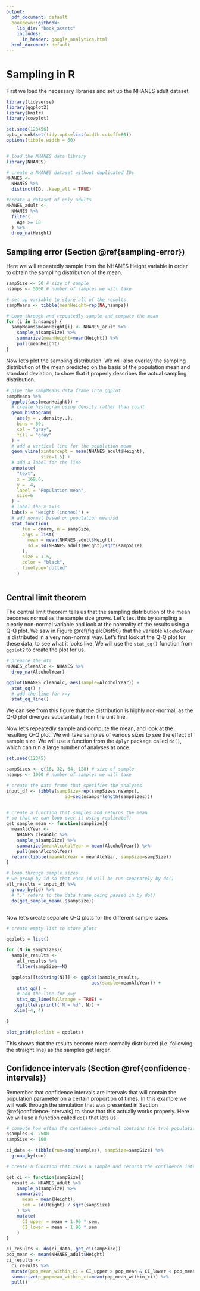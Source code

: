 ```yaml
---
output:
  pdf_document: default
  bookdown::gitbook:
    lib_dir: "book_assets"
    includes:
      in_header: google_analytics.html
  html_document: default
---
```


# Sampling in R

First we load the necessary libraries and set up the NHANES adult dataset
```r
library(tidyverse)
library(ggplot2)
library(knitr)
library(cowplot)

set.seed(123456)
opts_chunk$set(tidy.opts=list(width.cutoff=80))
options(tibble.width = 60)


# load the NHANES data library
library(NHANES)

# create a NHANES dataset without duplicated IDs 
NHANES <-
  NHANES %>%
  distinct(ID, .keep_all = TRUE) 

#create a dataset of only adults
NHANES_adult <- 
  NHANES %>%
  filter( 
    Age >= 18
  ) %>%
  drop_na(Height)

```


## Sampling error (Section \@ref{sampling-error})

Here we will repeatedly sample from the NHANES Height variable in order to obtain the sampling distribution of the mean.

```r

sampSize <- 50 # size of sample
nsamps <- 5000 # number of samples we will take

# set up variable to store all of the results
sampMeans <- tibble(meanHeight=rep(NA,nsamps))

# Loop through and repeatedly sample and compute the mean
for (i in 1:nsamps) {
  sampMeans$meanHeight[i] <- NHANES_adult %>%
    sample_n(sampSize) %>%
    summarize(meanHeight=mean(Height)) %>%
    pull(meanHeight)
}


```


Now let's plot the sampling distribution.  We will also overlay the sampling distribution of the mean predicted on the basis of the population mean and standard deviation, to show that it properly describes the actual sampling distribution.

```r

# pipe the sampMeans data frame into ggplot
sampMeans %>% 
  ggplot(aes(meanHeight)) +
  # create histogram using density rather than count
  geom_histogram(
    aes(y = ..density..),
    bins = 50,
    col = "gray", 
    fill = "gray"
  ) +
  # add a vertical line for the population mean
  geom_vline(xintercept = mean(NHANES_adult$Height),
             size=1.5) +
  # add a label for the line
  annotate(
    "text",
    x = 169.6, 
    y = .4,
    label = "Population mean",
    size=6
  ) +
  # label the x axis
  labs(x = "Height (inches)") +
  # add normal based on population mean/sd
  stat_function(
      fun = dnorm, n = sampSize,
      args = list(
        mean = mean(NHANES_adult$Height),
        sd = sd(NHANES_adult$Height)/sqrt(sampSize)
      ), 
      size = 1.5,
      color = "black",
      linetype='dotted'
    ) 
  

```

## Central limit theorem

The central limit theorem tells us that the sampling distribution of the mean becomes normal as the sample size grows.  Let's test this by sampling a clearly non-normal variable and look at the normality of the results using a Q-Q plot. We saw in Figure \@ref{fig:alcDist50} that the variable `AlcoholYear` is distributed in a very non-normal way. Let's first look at the Q-Q plot for these data, to see what it looks like.  We will use the `stat_qq()` function from `ggplot2` to create the plot for us.

```r
# prepare the dta
NHANES_cleanAlc <- NHANES %>%
  drop_na(AlcoholYear)

ggplot(NHANES_cleanAlc, aes(sample=AlcoholYear)) +
  stat_qq() + 
  # add the line for x=y
  stat_qq_line()
```

We can see from this figure that the distribution is highly non-normal, as the Q-Q plot diverges substantially from the unit line.

Now let's repeatedly sample and compute the mean, and look at the resulting Q-Q plot.  We will take samples of various sizes to see the effect of sample size.  We will use a function from the `dplyr` package called `do()`, which can run a large number of analyses at once.  

```r
set.seed(12345)

sampSizes <- c(16, 32, 64, 128) # size of sample
nsamps <- 1000 # number of samples we will take

# create the data frame that specifies the analyses
input_df <- tibble(sampSize=rep(sampSizes,nsamps),
                      id=seq(nsamps*length(sampSizes)))


# create a function that samples and returns the mean
# so that we can loop over it using replicate()
get_sample_mean <- function(sampSize){
  meanAlcYear <- 
    NHANES_cleanAlc %>%
    sample_n(sampSize) %>%
    summarize(meanAlcoholYear = mean(AlcoholYear)) %>%
    pull(meanAlcoholYear)
  return(tibble(meanAlcYear = meanAlcYear, sampSize=sampSize))
}

# loop through sample sizes
# we group by id so that each id will be run separately by do()
all_results = input_df %>% 
  group_by(id) %>%
  # "." refers to the data frame being passed in by do()
  do(get_sample_mean(.$sampSize))



```

Now let's create separate Q-Q plots for the different sample sizes.  

```r

# create empty list to store plots

qqplots = list()

for (N in sampSizes){
  sample_results <- 
    all_results %>%
    filter(sampSize==N)

  qqplots[[toString(N)]] <- ggplot(sample_results, 
                                aes(sample=meanAlcYear)) +
    stat_qq() + 
    # add the line for x=y
    stat_qq_line(fullrange = TRUE) + 
    ggtitle(sprintf('N = %d', N)) + 
   xlim(-4, 4) 

}

plot_grid(plotlist = qqplots)

```

This shows that the results become more normally distributed (i.e. following the straight line) as the samples get larger.

## Confidence intervals (Section \@ref{confidence-intervals})

Remember that confidence intervals are intervals that will contain the population parameter on a certain proportion of times.  In this example we will walk through the simulation that was presented in Section \@ref{confidence-intervals} to show that this actually works properly.  Here we will use a function called `do()` that lets us 

```r
# compute how often the confidence interval contains the true population mean
nsamples <- 2500
sampSize <- 100

ci_data <- tibble(run=seq(nsamples), sampSize=sampSize) %>%
  group_by(run)

# create a function that takes a sample and returns the confidence interval

get_ci <- function(sampSize){
  result <- NHANES_adult %>%
    sample_n(sampSize) %>%
    summarize(
      mean = mean(Height),
      sem = sd(Height) / sqrt(sampSize)
    ) %>%
    mutate(
      CI_upper = mean + 1.96 * sem,
      CI_lower = mean - 1.96 * sem
    )
}

ci_results <- do(ci_data, get_ci(sampSize))
pop_mean <- mean(NHANES_adult$Height)
ci_results <- 
  ci_results %>%
  mutate(pop_mean_within_ci = CI_upper > pop_mean & CI_lower < pop_mean) %>%
  summarize(p_popmean_within_ci=mean(pop_mean_within_ci)) %>%
  pull()

```

